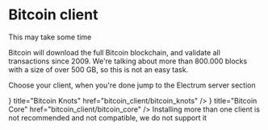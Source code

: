 

# Bitcoin client

<Callout emoji="⏳">
This may take some time

Bitcoin will download the full Bitcoin blockchain, and validate all
transactions since 2009. We're talking about more than 800.000 blocks with a
size of over 500 GB, so this is not an easy task.
</Callout>

Choose your client, when you're done jump to the Electrum server section

<Cards>
    <Cards.Card
        icon={<AudioWaveform />}
        title="Bitcoin Knots"
        href="bitcoin_client/bitcoin_knots"
    />
    <Cards.Card
        icon={<Bitcoin />}
        title="Bitcoin Core"
        href="bitcoin_client/bitcoin_core"
    />
</Cards>

<Callout type="warning">
Installing more than one client is not recommended and not compatible, we do not
support it
</Callout>